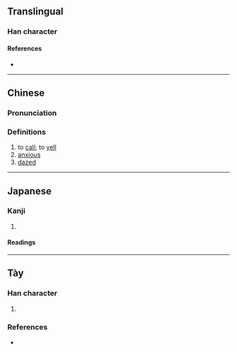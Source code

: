 {{character info}}
==Translingual==

===Han character===
{{Han char|rn=30|rad=口|as=06|sn=9|four=|canj=RMA|ids=⿰口百}}

====References====
* {{Han ref|kx=0185.230|dkj=03526|dj=0405.210|hdz=10613.110|uh=549F|ud=21663}}

----

==Chinese==
{{zh-forms|alt=㕷}}

===Pronunciation===
{{zh-pron
|m=huò
|mc=y
|oc=y
|cat=v,a
}}

===Definitions===
{{zh-hanzi}}

# to [[call]]; to [[yell]]
# [[anxious]]
# [[dazed]]

----

==Japanese==

===Kanji===
{{ja-kanji|grade=|rs=口06}}

# {{rfdef|ja|sort=口06}}

====Readings====
{{ja-readings
|on=かく
|kun=}}

----

==Tày==

===Han character===
{{head|tyz|Han character}}

# {{tyz-Nom form of|pác}}

===References===
* {{r:tyz:tdcnt}}